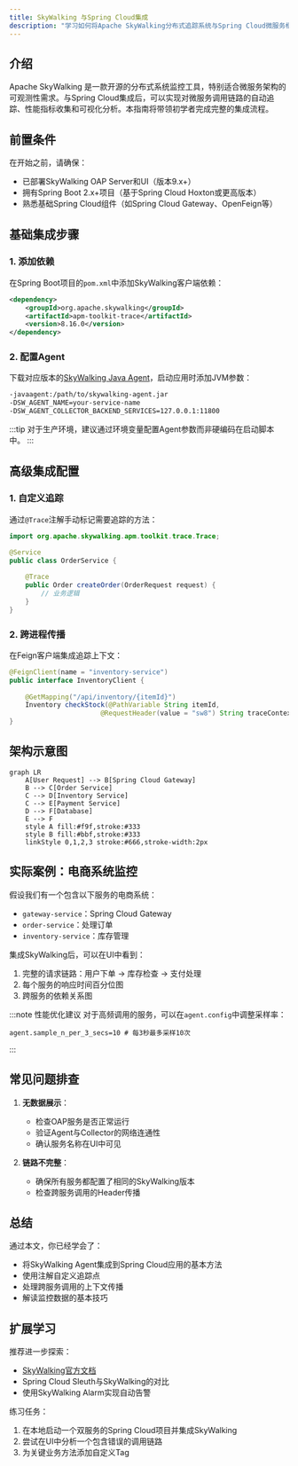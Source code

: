```yaml
---
title: SkyWalking 与Spring Cloud集成
description: "学习如何将Apache SkyWalking分布式追踪系统与Spring Cloud微服务框架集成，实现全链路监控与性能分析。"
---
```


## 介绍

Apache SkyWalking 是一款开源的分布式系统监控工具，特别适合微服务架构的可观测性需求。与Spring Cloud集成后，可以实现对微服务调用链路的自动追踪、性能指标收集和可视化分析。本指南将带领初学者完成完整的集成流程。

## 前置条件

在开始之前，请确保：
- 已部署SkyWalking OAP Server和UI（版本9.x+）
- 拥有Spring Boot 2.x+项目（基于Spring Cloud Hoxton或更高版本）
- 熟悉基础Spring Cloud组件（如Spring Cloud Gateway、OpenFeign等）

## 基础集成步骤

### 1. 添加依赖

在Spring Boot项目的`pom.xml`中添加SkyWalking客户端依赖：

```xml
<dependency>
    <groupId>org.apache.skywalking</groupId>
    <artifactId>apm-toolkit-trace</artifactId>
    <version>8.16.0</version>
</dependency>
```

### 2. 配置Agent

下载对应版本的[SkyWalking Java Agent](https://skywalking.apache.org/downloads/)，启动应用时添加JVM参数：

```bash
-javaagent:/path/to/skywalking-agent.jar
-DSW_AGENT_NAME=your-service-name 
-DSW_AGENT_COLLECTOR_BACKEND_SERVICES=127.0.0.1:11800
```

:::tip
对于生产环境，建议通过环境变量配置Agent参数而非硬编码在启动脚本中。
:::

## 高级集成配置

### 1. 自定义追踪

通过`@Trace`注解手动标记需要追踪的方法：

```java
import org.apache.skywalking.apm.toolkit.trace.Trace;

@Service
public class OrderService {
    
    @Trace
    public Order createOrder(OrderRequest request) {
        // 业务逻辑
    }
}
```

### 2. 跨进程传播

在Feign客户端集成追踪上下文：

```java
@FeignClient(name = "inventory-service")
public interface InventoryClient {
    
    @GetMapping("/api/inventory/{itemId}")
    Inventory checkStock(@PathVariable String itemId, 
                       @RequestHeader(value = "sw8") String traceContext);
}
```

## 架构示意图

```mermaid
graph LR
    A[User Request] --> B[Spring Cloud Gateway]
    B --> C[Order Service]
    C --> D[Inventory Service]
    C --> E[Payment Service]
    D --> F[Database]
    E --> F
    style A fill:#f9f,stroke:#333
    style B fill:#bbf,stroke:#333
    linkStyle 0,1,2,3 stroke:#666,stroke-width:2px
```

## 实际案例：电商系统监控

假设我们有一个包含以下服务的电商系统：
- `gateway-service`：Spring Cloud Gateway
- `order-service`：处理订单
- `inventory-service`：库存管理

集成SkyWalking后，可以在UI中看到：
1. 完整的请求链路：用户下单 → 库存检查 → 支付处理
2. 每个服务的响应时间百分位图
3. 跨服务的依赖关系图

:::note 性能优化建议
对于高频调用的服务，可以在`agent.config`中调整采样率：
```
agent.sample_n_per_3_secs=10 # 每3秒最多采样10次
```
:::

## 常见问题排查

1. **无数据展示**：
   - 检查OAP服务是否正常运行
   - 验证Agent与Collector的网络连通性
   - 确认服务名称在UI中可见

2. **链路不完整**：
   - 确保所有服务都配置了相同的SkyWalking版本
   - 检查跨服务调用的Header传播

## 总结

通过本文，你已经学会了：
- 将SkyWalking Agent集成到Spring Cloud应用的基本方法
- 使用注解自定义追踪点
- 处理跨服务调用的上下文传播
- 解读监控数据的基本技巧

## 扩展学习

推荐进一步探索：
- [SkyWalking官方文档](https://skywalking.apache.org/docs/)
- Spring Cloud Sleuth与SkyWalking的对比
- 使用SkyWalking Alarm实现自动告警

练习任务：
1. 在本地启动一个双服务的Spring Cloud项目并集成SkyWalking
2. 尝试在UI中分析一个包含错误的调用链路
3. 为关键业务方法添加自定义Tag